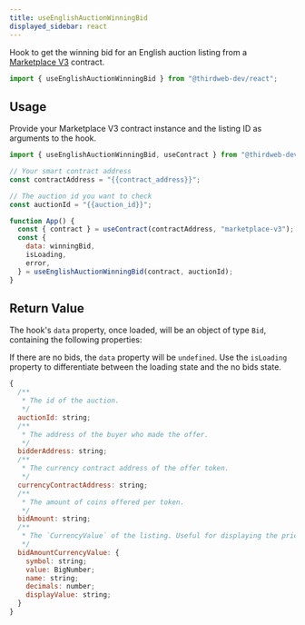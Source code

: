 ```yaml
---
title: useEnglishAuctionWinningBid
displayed_sidebar: react
---
```



Hook to get the winning bid for an English auction listing from a
[Marketplace V3](https://thirdweb.com/thirdweb.eth/MarketplaceV3) contract.

```jsx
import { useEnglishAuctionWinningBid } from "@thirdweb-dev/react";
```

## Usage

Provide your Marketplace V3 contract instance and the listing ID as
arguments to the hook.

```jsx
import { useEnglishAuctionWinningBid, useContract } from "@thirdweb-dev/react";

// Your smart contract address
const contractAddress = "{{contract_address}}";

// The auction id you want to check
const auctionId = "{{auction_id}}";

function App() {
  const { contract } = useContract(contractAddress, "marketplace-v3");
  const {
    data: winningBid,
    isLoading,
    error,
  } = useEnglishAuctionWinningBid(contract, auctionId);
}
```

## Return Value

The hook's `data` property, once loaded, will be an object of type `Bid`, containing the following properties:

If there are no bids, the `data` property will be `undefined`. Use the `isLoading` property to differentiate between
the loading state and the no bids state.

```jsx
{
  /**
   * The id of the auction.
   */
  auctionId: string;
  /**
   * The address of the buyer who made the offer.
   */
  bidderAddress: string;
  /**
   * The currency contract address of the offer token.
   */
  currencyContractAddress: string;
  /**
   * The amount of coins offered per token.
   */
  bidAmount: string;
  /**
   * The `CurrencyValue` of the listing. Useful for displaying the price information.
   */
  bidAmountCurrencyValue: {
    symbol: string;
    value: BigNumber;
    name: string;
    decimals: number;
    displayValue: string;
  }
}
```
